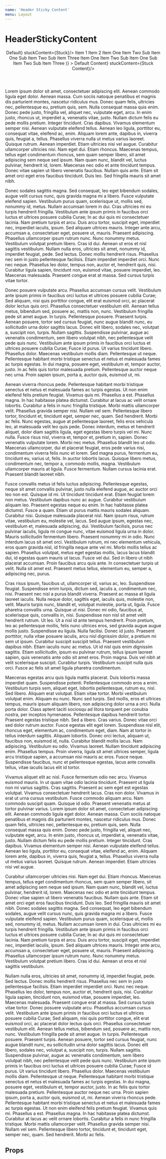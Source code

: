 ```yaml
---
name: 'Header Sticky Content'
menu: Layout
---
```




# HeaderStickyContent

<LayoutDemo variant="dark">
  <Header 
    variant="dark"
    menuVariant="tertiary"
    sticky={true}
    navItems={(
      <React.Fragment>
        <NavItemSticky variant="light" content={<span>Default</span>} stuckContent={<span>Stuck</span>}/>
        <NavItem href="#">Item 1</NavItem>
        <NavItem href="#">Item 2</NavItem>
        <NavItemMenu content="Nav Item Menu 1" menuVariant="secondary">
          <NavItem href="#">Item One</NavItem>
          <NavItem href="#">Item Two</NavItem>
          <NavItemMenu content="Item Three" menuVariant="primary">
            <NavItem href="#">Sub Item One</NavItem>
            <NavItem href="#">Sub Item Two</NavItem>
            <NavItem href="#">Sub Item Three</NavItem>
          </NavItemMenu>
        </NavItemMenu>
        <NavItemMenu content="Nav Item Menu 2" menuVariant="light">
          <NavItem href="#">Item One</NavItem>
          <NavItem href="#">Item Two</NavItem>
          <NavItemMenu content="Item Three" menuVariant="warning">
            <NavItem href="#">Sub Item One</NavItem>
            <NavItem href="#">Sub Item Two</NavItem>
            <NavItem href="#">Sub Item Three</NavItem>
          </NavItemMenu>
        </NavItemMenu>
      </React.Fragment>
    )}
  >
    <HeaderStickyContent content={<span>Default Content</span>} stuckContent={<span>Stuck Content</span>}/>
  </Header>
  <Section variant="background">
    <p>
      Lorem ipsum dolor sit amet, consectetuer adipiscing elit. Aenean commodo ligula eget dolor. Aenean massa. Cum
      sociis natoque penatibus et magnis dis parturient montes, nascetur ridiculus mus. Donec quam felis, ultricies
      nec, pellentesque eu, pretium quis, sem. Nulla consequat massa quis enim. Donec pede justo, fringilla vel,
      aliquet nec, vulputate eget, arcu. In enim justo, rhoncus ut, imperdiet a, venenatis vitae, justo. Nullam dictum
      felis eu pede mollis pretium. Integer tincidunt. Cras dapibus. Vivamus elementum semper nisi. Aenean vulputate
      eleifend tellus. Aenean leo ligula, porttitor eu, consequat vitae, eleifend ac, enim. Aliquam lorem ante,
      dapibus in, viverra quis, feugiat a, tellus. Phasellus viverra nulla ut metus varius laoreet. Quisque rutrum.
      Aenean imperdiet. Etiam ultricies nisi vel augue. Curabitur ullamcorper ultricies nisi. Nam eget dui. Etiam
      rhoncus. Maecenas tempus, tellus eget condimentum rhoncus, sem quam semper libero, sit amet adipiscing sem neque
      sed ipsum. Nam quam nunc, blandit vel, luctus pulvinar, hendrerit id, lorem. Maecenas nec odio et ante tincidunt
      tempus. Donec vitae sapien ut libero venenatis faucibus. Nullam quis ante. Etiam sit amet orci eget eros
      faucibus tincidunt. Duis leo. Sed fringilla mauris sit amet nibh.
    </p>
    <p>
      Donec sodales sagittis magna. Sed consequat, leo eget bibendum sodales, augue velit cursus nunc, quis gravida
      magna mi a libero. Fusce vulputate eleifend sapien. Vestibulum purus quam, scelerisque ut, mollis sed, nonummy
      id, metus. Nullam accumsan lorem in dui. Cras ultricies mi eu turpis hendrerit fringilla. Vestibulum ante ipsum
      primis in faucibus orci luctus et ultrices posuere cubilia Curae; In ac dui quis mi consectetuer lacinia. Nam
      pretium turpis et arcu. Duis arcu tortor, suscipit eget, imperdiet nec, imperdiet iaculis, ipsum. Sed aliquam
      ultrices mauris. Integer ante arcu, accumsan a, consectetuer eget, posuere ut, mauris. Praesent adipiscing.
      Phasellus ullamcorper ipsum rutrum nunc. Nunc nonummy metus. Vestibulum volutpat pretium libero. Cras id dui.
      Aenean ut eros et nisl sagittis vestibulum. Nullam nulla eros, ultricies sit amet, nonummy id, imperdiet
      feugiat, pede. Sed lectus. Donec mollis hendrerit risus. Phasellus nec sem in justo pellentesque facilisis.
      Etiam imperdiet imperdiet orci. Nunc nec neque. Phasellus leo dolor, tempus non, auctor et, hendrerit quis,
      nisi. Curabitur ligula sapien, tincidunt non, euismod vitae, posuere imperdiet, leo. Maecenas malesuada.
      Praesent congue erat at massa. Sed cursus turpis vitae tortor.
    </p>
    <p>
      Donec posuere vulputate arcu. Phasellus accumsan cursus velit. Vestibulum ante ipsum primis in faucibus orci
      luctus et ultrices posuere cubilia Curae; Sed aliquam, nisi quis porttitor congue, elit erat euismod orci, ac
      placerat dolor lectus quis orci. Phasellus consectetuer vestibulum elit. Aenean tellus metus, bibendum sed,
      posuere ac, mattis non, nunc. Vestibulum fringilla pede sit amet augue. In turpis. Pellentesque posuere.
      Praesent turpis. Aenean posuere, tortor sed cursus feugiat, nunc augue blandit nunc, eu sollicitudin urna dolor
      sagittis lacus. Donec elit libero, sodales nec, volutpat a, suscipit non, turpis. Nullam sagittis. Suspendisse
      pulvinar, augue ac venenatis condimentum, sem libero volutpat nibh, nec pellentesque velit pede quis nunc.
      Vestibulum ante ipsum primis in faucibus orci luctus et ultrices posuere cubilia Curae; Fusce id purus. Ut
      varius tincidunt libero. Phasellus dolor. Maecenas vestibulum mollis diam. Pellentesque ut neque. Pellentesque
      habitant morbi tristique senectus et netus et malesuada fames ac turpis egestas. In dui magna, posuere eget,
      vestibulum et, tempor auctor, justo. In ac felis quis tortor malesuada pretium. Pellentesque auctor neque nec
      urna. Proin sapien ipsum, porta a, auctor quis, euismod ut, mi.
    </p>
    <p>
      Aenean viverra rhoncus pede. Pellentesque habitant morbi tristique senectus et netus et malesuada fames ac
      turpis egestas. Ut non enim eleifend felis pretium feugiat. Vivamus quis mi. Phasellus a est. Phasellus magna.
      In hac habitasse platea dictumst. Curabitur at lacus ac velit ornare lobortis. Curabitur a felis in nunc
      fringilla tristique. Morbi mattis ullamcorper velit. Phasellus gravida semper nisi. Nullam vel sem. Pellentesque
      libero tortor, tincidunt et, tincidunt eget, semper nec, quam. Sed hendrerit. Morbi ac felis. Nunc egestas,
      augue at pellentesque laoreet, felis eros vehicula leo, at malesuada velit leo quis pede. Donec interdum, metus
      et hendrerit aliquet, dolor diam sagittis ligula, eget egestas libero turpis vel mi. Nunc nulla. Fusce risus
      nisl, viverra et, tempor et, pretium in, sapien. Donec venenatis vulputate lorem. Morbi nec metus. Phasellus
      blandit leo ut odio. Maecenas ullamcorper, dui et placerat feugiat, eros pede varius nisi, condimentum viverra
      felis nunc et lorem. Sed magna purus, fermentum eu, tincidunt eu, varius ut, felis. In auctor lobortis lacus.
      Quisque libero metus, condimentum nec, tempor a, commodo mollis, magna. Vestibulum ullamcorper mauris at ligula.
      Fusce fermentum. Nullam cursus lacinia erat. Praesent blandit laoreet nibh.
    </p>
    <p>
      Fusce convallis metus id felis luctus adipiscing. Pellentesque egestas, neque sit amet convallis pulvinar, justo
      nulla eleifend augue, ac auctor orci leo non est. Quisque id mi. Ut tincidunt tincidunt erat. Etiam feugiat
      lorem non metus. Vestibulum dapibus nunc ac augue. Curabitur vestibulum aliquam leo. Praesent egestas neque eu
      enim. In hac habitasse platea dictumst. Fusce a quam. Etiam ut purus mattis mauris sodales aliquam. Curabitur
      nisi. Quisque malesuada placerat nisl. Nam ipsum risus, rutrum vitae, vestibulum eu, molestie vel, lacus. Sed
      augue ipsum, egestas nec, vestibulum et, malesuada adipiscing, dui. Vestibulum facilisis, purus nec pulvinar
      iaculis, ligula mi congue nunc, vitae euismod ligula urna in dolor. Mauris sollicitudin fermentum libero.
      Praesent nonummy mi in odio. Nunc interdum lacus sit amet orci. Vestibulum rutrum, mi nec elementum vehicula,
      eros quam gravida nisl, id fringilla neque ante vel mi. Morbi mollis tellus ac sapien. Phasellus volutpat, metus
      eget egestas mollis, lacus lacus blandit dui, id egestas quam mauris ut lacus. Fusce vel dui. Sed in libero ut
      nibh placerat accumsan. Proin faucibus arcu quis ante. In consectetuer turpis ut velit. Nulla sit amet est.
      Praesent metus tellus, elementum eu, semper a, adipiscing nec, purus.
    </p>
    <p>
      Cras risus ipsum, faucibus ut, ullamcorper id, varius ac, leo. Suspendisse feugiat. Suspendisse enim turpis,
      dictum sed, iaculis a, condimentum nec, nisi. Praesent nec nisl a purus blandit viverra. Praesent ac massa at
      ligula laoreet iaculis. Nulla neque dolor, sagittis eget, iaculis quis, molestie non, velit. Mauris turpis nunc,
      blandit et, volutpat molestie, porta ut, ligula. Fusce pharetra convallis urna. Quisque ut nisi. Donec mi odio,
      faucibus at, scelerisque quis, convallis in, nisi. Suspendisse non nisl sit amet velit hendrerit rutrum. Ut leo.
      Ut a nisl id ante tempus hendrerit. Proin pretium, leo ac pellentesque mollis, felis nunc ultrices eros, sed
      gravida augue augue mollis justo. Suspendisse eu ligula. Nulla facilisi. Donec id justo. Praesent porttitor,
      nulla vitae posuere iaculis, arcu nisl dignissim dolor, a pretium mi sem ut ipsum. Curabitur suscipit suscipit
      tellus. Praesent vestibulum dapibus nibh. Etiam iaculis nunc ac metus. Ut id nisl quis enim dignissim sagittis.
      Etiam sollicitudin, ipsum eu pulvinar rutrum, tellus ipsum laoreet sapien, quis venenatis ante odio sit amet
      eros. Proin magna. Duis vel nibh at velit scelerisque suscipit. Curabitur turpis. Vestibulum suscipit nulla quis
      orci. Fusce ac felis sit amet ligula pharetra condimentum.
    </p>
    <p>
      Maecenas egestas arcu quis ligula mattis placerat. Duis lobortis massa imperdiet quam. Suspendisse potenti.
      Pellentesque commodo eros a enim. Vestibulum turpis sem, aliquet eget, lobortis pellentesque, rutrum eu, nisl.
      Sed libero. Aliquam erat volutpat. Etiam vitae tortor. Morbi vestibulum volutpat enim. Aliquam eu nunc. Nunc sed
      turpis. Sed mollis, eros et ultrices tempus, mauris ipsum aliquam libero, non adipiscing dolor urna a orci.
      Nulla porta dolor. Class aptent taciti sociosqu ad litora torquent per conubia nostra, per inceptos hymenaeos.
      Pellentesque dapibus hendrerit tortor. Praesent egestas tristique nibh. Sed a libero. Cras varius. Donec vitae
      orci sed dolor rutrum auctor. Fusce egestas elit eget lorem. Suspendisse nisl elit, rhoncus eget, elementum ac,
      condimentum eget, diam. Nam at tortor in tellus interdum sagittis. Aliquam lobortis. Donec orci lectus, aliquam
      ut, faucibus non, euismod id, nulla. Curabitur blandit mollis lacus. Nam adipiscing. Vestibulum eu odio. Vivamus
      laoreet. Nullam tincidunt adipiscing enim. Phasellus tempus. Proin viverra, ligula sit amet ultrices semper,
      ligula arcu tristique sapien, a accumsan nisi mauris ac eros. Fusce neque. Suspendisse faucibus, nunc et
      pellentesque egestas, lacus ante convallis tellus, vitae iaculis lacus elit id tortor.
    </p>
    <p>
      Vivamus aliquet elit ac nisl. Fusce fermentum odio nec arcu. Vivamus euismod mauris. In ut quam vitae odio
      lacinia tincidunt. Praesent ut ligula non mi varius sagittis. Cras sagittis. Praesent ac sem eget est egestas
      volutpat. Vivamus consectetuer hendrerit lacus. Cras non dolor. Vivamus in erat ut urna cursus vestibulum. Fusce
      commodo aliquam arcu. Nam commodo suscipit quam. Quisque id odio. Praesent venenatis metus at tortor pulvinar
      varius. Lorem ipsum dolor sit amet, consectetuer adipiscing elit. Aenean commodo ligula eget dolor. Aenean
      massa. Cum sociis natoque penatibus et magnis dis parturient montes, nascetur ridiculus mus. Donec quam felis,
      ultricies nec, pellentesque eu, pretium quis, sem. Nulla consequat massa quis enim. Donec pede justo, fringilla
      vel, aliquet nec, vulputate eget, arcu. In enim justo, rhoncus ut, imperdiet a, venenatis vitae, justo. Nullam
      dictum felis eu pede mollis pretium. Integer tincidunt. Cras dapibus. Vivamus elementum semper nisi. Aenean
      vulputate eleifend tellus. Aenean leo ligula, porttitor eu, consequat vitae, eleifend ac, enim. Aliquam lorem
      ante, dapibus in, viverra quis, feugiat a, tellus. Phasellus viverra nulla ut metus varius laoreet. Quisque
      rutrum. Aenean imperdiet. Etiam ultricies nisi vel augue.
    </p>
    <p>
      Curabitur ullamcorper ultricies nisi. Nam eget dui. Etiam rhoncus. Maecenas tempus, tellus eget condimentum
      rhoncus, sem quam semper libero, sit amet adipiscing sem neque sed ipsum. Nam quam nunc, blandit vel, luctus
      pulvinar, hendrerit id, lorem. Maecenas nec odio et ante tincidunt tempus. Donec vitae sapien ut libero
      venenatis faucibus. Nullam quis ante. Etiam sit amet orci eget eros faucibus tincidunt. Duis leo. Sed fringilla
      mauris sit amet nibh. Donec sodales sagittis magna. Sed consequat, leo eget bibendum sodales, augue velit cursus
      nunc, quis gravida magna mi a libero. Fusce vulputate eleifend sapien. Vestibulum purus quam, scelerisque ut,
      mollis sed, nonummy id, metus. Nullam accumsan lorem in dui. Cras ultricies mi eu turpis hendrerit fringilla.
      Vestibulum ante ipsum primis in faucibus orci luctus et ultrices posuere cubilia Curae; In ac dui quis mi
      consectetuer lacinia. Nam pretium turpis et arcu. Duis arcu tortor, suscipit eget, imperdiet nec, imperdiet
      iaculis, ipsum. Sed aliquam ultrices mauris. Integer ante arcu, accumsan a, consectetuer eget, posuere ut,
      mauris. Praesent adipiscing. Phasellus ullamcorper ipsum rutrum nunc. Nunc nonummy metus. Vestibulum volutpat
      pretium libero. Cras id dui. Aenean ut eros et nisl sagittis vestibulum.
    </p>
    <p>
      Nullam nulla eros, ultricies sit amet, nonummy id, imperdiet feugiat, pede. Sed lectus. Donec mollis hendrerit
      risus. Phasellus nec sem in justo pellentesque facilisis. Etiam imperdiet imperdiet orci. Nunc nec neque.
      Phasellus leo dolor, tempus non, auctor et, hendrerit quis, nisi. Curabitur ligula sapien, tincidunt non,
      euismod vitae, posuere imperdiet, leo. Maecenas malesuada. Praesent congue erat at massa. Sed cursus turpis
      vitae tortor. Donec posuere vulputate arcu. Phasellus accumsan cursus velit. Vestibulum ante ipsum primis in
      faucibus orci luctus et ultrices posuere cubilia Curae; Sed aliquam, nisi quis porttitor congue, elit erat
      euismod orci, ac placerat dolor lectus quis orci. Phasellus consectetuer vestibulum elit. Aenean tellus metus,
      bibendum sed, posuere ac, mattis non, nunc. Vestibulum fringilla pede sit amet augue. In turpis. Pellentesque
      posuere. Praesent turpis. Aenean posuere, tortor sed cursus feugiat, nunc augue blandit nunc, eu sollicitudin
      urna dolor sagittis lacus. Donec elit libero, sodales nec, volutpat a, suscipit non, turpis. Nullam sagittis.
      Suspendisse pulvinar, augue ac venenatis condimentum, sem libero volutpat nibh, nec pellentesque velit pede quis
      nunc. Vestibulum ante ipsum primis in faucibus orci luctus et ultrices posuere cubilia Curae; Fusce id purus. Ut
      varius tincidunt libero. Phasellus dolor. Maecenas vestibulum mollis diam. Pellentesque ut neque. Pellentesque
      habitant morbi tristique senectus et netus et malesuada fames ac turpis egestas. In dui magna, posuere eget,
      vestibulum et, tempor auctor, justo. In ac felis quis tortor malesuada pretium. Pellentesque auctor neque nec
      urna. Proin sapien ipsum, porta a, auctor quis, euismod ut, mi. Aenean viverra rhoncus pede. Pellentesque
      habitant morbi tristique senectus et netus et malesuada fames ac turpis egestas. Ut non enim eleifend felis
      pretium feugiat. Vivamus quis mi. Phasellus a est. Phasellus magna. In hac habitasse platea dictumst. Curabitur
      at lacus ac velit ornare lobortis. Curabitur a felis in nunc fringilla tristique. Morbi mattis ullamcorper
      velit. Phasellus gravida semper nisi. Nullam vel sem. Pellentesque libero tortor, tincidunt et, tincidunt eget,
      semper nec, quam. Sed hendrerit. Morbi ac felis.
    </p>
  </Section>
</LayoutDemo>

## Props

<Props of={HeaderStickyContent} />
